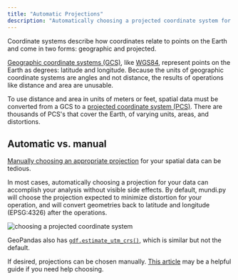 ```yaml
---
title: "Automatic Projections"
description: "Automatically choosing a projected coordinate system for geometric operations"
---
```


<Accordion title="What's a coordinate system?" icon="globe">
  Coordinate systems describe how coordinates relate to points on the Earth and come in two forms: geographic and projected.

  [Geographic coordinate systems (GCS)](https://en.wikipedia.org/wiki/Geographic_coordinate_system), like [WGS84](https://en.wikipedia.org/wiki/World_Geodetic_System#1984_version), represent points on the Earth as degrees: latitude and longitude. Because the units of geographic coordinate systems are angles and not distance, the results of operations like distance and area are unusable.

  To use distance and area in units of meters or feet, spatial data must be converted from a GCS to a [projected coordinate system (PCS)](https://en.wikipedia.org/wiki/Projected_coordinate_system). There are thousands of PCS's that cover the Earth, of varying units, areas, and distortions.
</Accordion>

## Automatic vs. manual

[Manually choosing an appropriate projection](https://buntinglabs.com/tools/choose-projected-coordinate-system) for your spatial data can be tedious.

In most cases, automatically choosing a projection for your data can accomplish
your analysis without visible side effects. By default, mundi.py will choose the projection
expected to minimize distortion for your operation, and will convert geometries back to latitude and longitude (EPSG:4326) after the operations.

<Frame>
  <img src="graphics/pcs.png" alt="choosing a projected coordinate system" title="choosing a projected coordinate system" />
</Frame>

GeoPandas also has [`gdf.estimate_utm_crs()`](https://geopandas.org/en/stable/docs/reference/api/geopandas.GeoDataFrame.estimate_utm_crs.html), which is similar but not the default.

If desired, projections can be chosen manually. [This article](https://mdl.library.utoronto.ca/technology/tutorials/selecting-right-projection) may be a helpful guide if you need help choosing.
